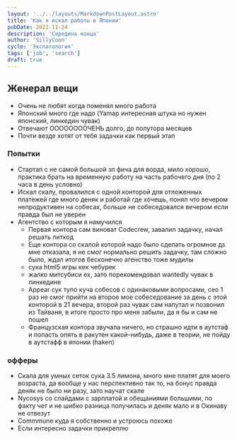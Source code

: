 ```yaml
---
layout: '../../layouts/MarkdownPostLayout.astro'
title: 'Как я искал работы в Японии'
pubDate: 2022-11-24
description: 'Середина конца'
author: 'SillyCoon'
cycle: 'Экспатология'
tags: ['job', 'search']
draft: true
---
```


## Женерал вещи

- Очень не любят когда поменял много работа
- Японский много где надо (Yamap интересная штука но нужен японский, линкедин чувак)
- Отвечают ООООООООЧЕНЬ долго, до полутора месяцев
- Почти везде хотят от тебя задачки как первый этап

### Попытки

- Стартап с не самой большой зп фича для ворда, мило хорошо, практика брать на временную работу на часть рабочего дня (по 2 часа в день условно)
- Искал скалу, провалился с одной конторой для отложенных платежей где много деняк и работай где хочешь, понял что вечером непродуктивен на собесах, больше не собеседовался вечером если правда был не уверен
- Агентство с которым я намучился
  - Первая контора сам виноват Codecrew, завалил задачку, начал решать литкод
  - Еще контора со скалой которой надо было сделать огромное дз мне отказала, я не смог нормально решить задачку, там сложно было, ждал итогов бесконечно агенство тоже мудилы
  - сука html5 игры кек чебурек
  - жалко митсубиси ех, зато порекомендовал wantedly чувак в линкедине
  - Appear сук тупо куча собесов с одинаковыми вопросами, сео 1 раз не смог прийти на второе мое собеседование за день с этой конторой в 21 вечера, второй раз чувак сам напутал и позвонил из Тайваня, в итоге просто про меня забыли, да я бы и сам не пошел
  - Французская контора звучала ничего, но страшно идти в аутстаф и попасть опять в ракутен какой-нибудь, даже в теории, не пойду в аутстафф в японии (haken)

### офферы

- Скала для умных сеток сука 3.5 лимона, много мне платят для моего возраста, да вообще у нас перспективно так то, на бонус правда деняк не было ни разу, зато научат скале
- Nycosys со слайдами с зарплатой и обещаниями большими, по факту чет и не шибко разница получилась и деняк мало и в Окинаву не отвезут
- Commmune куда я собственно и устроюсь похоже
- Если интересно задачки прикреплю

